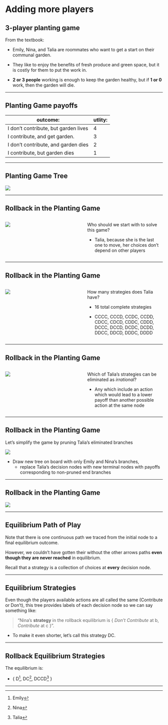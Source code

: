 # Adding more players

## 3-player planting game

From the textbook:

::: {.incremental}
  * [Emily]{.hi}, [Nina]{.hi}, and [Talia]{.hi} are roommates who want to get a start on their communal garden. 
  
  * They like to enjoy the benefits of fresh produce and green space, but it is costly for them to put the work in.
  
  * **2 or 3 people** working is enough to keep the garden healthy, but if **1 or 0** work, then the garden will die.
  
:::
  
---

## Planting Game payoffs

| outcome:                             | utlity: |
|--------------------------------------|---------|
| I don't contribute, but garden lives | 4       |
| I contribute, and get garden.        | 3       |
| I don't contribute, and garden dies  | 2       |
| I contribute, but garden dies        | 1       |

---

## Planting Game Tree

![](figures/plantinggame.png)

---

## Rollback in the Planting Game

::::: {.columns}

:::: {.column width="50%"}
![](figures/plantinggame.png)
::::

:::: {.column width="50%"}
::: {.incremental}
Who should we start with to solve this game?

  * Talia, because she is the last one to move, her choices don't depend on other players
:::
::::

:::::
---

## Rollback in the Planting Game

::::: {.columns}

:::: {.column width="50%"}
![](figures/plantinggame.png)
::::

:::: {.column width="50%"}
::: {.incremental}
How many strategies does Talia have?

  * 16 total complete strategies

  * CCCC, CCCD, CCDC, CCDD, CDCC, CDCD, CDDC, CDDD, DCCC, DCCD, DCDC, DCDD, DDCC, DDCD, DDDC, DDDD

:::
::::

:::::
---

## Rollback in the Planting Game

::::: {.columns}

:::: {.column width="50%"}
![](figures/plantinggame.png)
::::

:::: {.column width="50%"}
::: {.incremental}
Which of Talia's strategies can be eliminated as *irrational*?

  * Any which include an action which would lead to a lower payoff than another possible action at the same node

:::
::::

:::::
---

## Rollback in the Planting Game

Let's simplify the game by pruning Talia's eliminated branches

![](figures/plantinggame.png)

::: notes
  - Draw new tree on board with only Emily and Nina's branches, 
      - replace Talia's decision nodes with new terminal nodes with payoffs corresponding to non-pruned end branches
:::

---

## Rollback in the Planting Game

![](figures/fig3.6.png)

---

## Equilibrium Path of Play

::: {.incremental}

Note that there is one continuous path we traced from the initial node to a final equilibrium outcome.

However, we couldn't have gotten their without the other arrows paths **even though they are never reached** in equilibrium.

Recall that a [strategy]{.hi} is a collection of choices at **every** decision node.

:::

---

## Equilibrium Strategies

Even though the players available actions are all called the same (Contribute or Don't), this tree provides labels of each decision node so we can say something like:

  > "Nina's **strategy** in the rollback equilibrium is \{ [*Don't Contribute*]{.hii} at [b]{.hi}, [*Contribute*]{.hii} at [c]{.hi} \}".
  
  * To make it even shorter, let's call this strategy [DC]{.hii}.
  
---

  
## Rollback Equilibrium Strategies

The equilibrium is:

  * \{ [D]{.hi}^[Emily], [DC]{.hi}^[Nina], [DCCD]{.hi}^[Talia]  \} 
  
---
